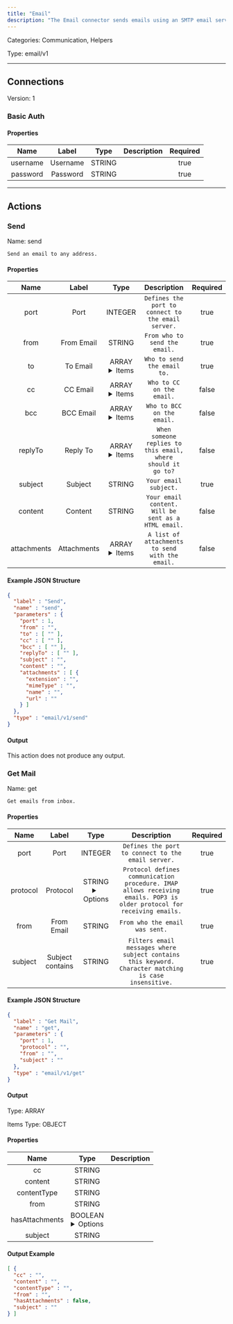 ```yaml
---
title: "Email"
description: "The Email connector sends emails using an SMTP email server."
---
```



Categories: Communication, Helpers


Type: email/v1

<hr />



## Connections

Version: 1


### Basic Auth

#### Properties

|      Name       |      Label     |     Type     |     Description     | Required |
|:---------------:|:--------------:|:------------:|:-------------------:|:--------:|
| username | Username | STRING |  | true |
| password | Password | STRING |  | true |





<hr />



## Actions


### Send
Name: send

`Send an email to any address.`

#### Properties

|      Name       |      Label     |     Type     |     Description     | Required |
|:---------------:|:--------------:|:------------:|:-------------------:|:--------:|
| port | Port | INTEGER | `Defines the port to connect to the email server.` | true |
| from | From Email | STRING | `From who to send the email.` | true |
| to | To Email | ARRAY <details> <summary> Items </summary> [STRING] </details> | `Who to send the email to.` | true |
| cc | CC Email | ARRAY <details> <summary> Items </summary> [STRING] </details> | `Who to CC on the email.` | false |
| bcc | BCC Email | ARRAY <details> <summary> Items </summary> [STRING] </details> | `Who to BCC on the email.` | false |
| replyTo | Reply To | ARRAY <details> <summary> Items </summary> [STRING] </details> | `When someone replies to this email, where should it go to?` | false |
| subject | Subject | STRING | `Your email subject.` | true |
| content | Content | STRING | `Your email content. Will be sent as a HTML email.` | false |
| attachments | Attachments | ARRAY <details> <summary> Items </summary> [FILE_ENTRY] </details> | `A list of attachments to send with the email.` | false |

#### Example JSON Structure
```json
{
  "label" : "Send",
  "name" : "send",
  "parameters" : {
    "port" : 1,
    "from" : "",
    "to" : [ "" ],
    "cc" : [ "" ],
    "bcc" : [ "" ],
    "replyTo" : [ "" ],
    "subject" : "",
    "content" : "",
    "attachments" : [ {
      "extension" : "",
      "mimeType" : "",
      "name" : "",
      "url" : ""
    } ]
  },
  "type" : "email/v1/send"
}
```

#### Output

This action does not produce any output.




### Get Mail
Name: get

`Get emails from inbox.`

#### Properties

|      Name       |      Label     |     Type     |     Description     | Required |
|:---------------:|:--------------:|:------------:|:-------------------:|:--------:|
| port | Port | INTEGER | `Defines the port to connect to the email server.` | true |
| protocol | Protocol | STRING <details> <summary> Options </summary> imap, pop3 </details> | `Protocol defines communication procedure. IMAP allows receiving emails. POP3 is older protocol for receiving emails.` | true |
| from | From Email | STRING | `From who the email was sent.` | true |
| subject | Subject contains | STRING | `Filters email messages where subject contains this keyword. Character matching is case insensitive.` | true |

#### Example JSON Structure
```json
{
  "label" : "Get Mail",
  "name" : "get",
  "parameters" : {
    "port" : 1,
    "protocol" : "",
    "from" : "",
    "subject" : ""
  },
  "type" : "email/v1/get"
}
```

#### Output



Type: ARRAY


Items Type: OBJECT


#### Properties
|     Name     |     Type     |     Description     |
|:------------:|:------------:|:-------------------:|
| cc | STRING |  |
| content | STRING |  |
| contentType | STRING |  |
| from | STRING |  |
| hasAttachments | BOOLEAN <details> <summary> Options </summary> true, false </details> |  |
| subject | STRING |  |





#### Output Example
```json
[ {
  "cc" : "",
  "content" : "",
  "contentType" : "",
  "from" : "",
  "hasAttachments" : false,
  "subject" : ""
} ]
```





